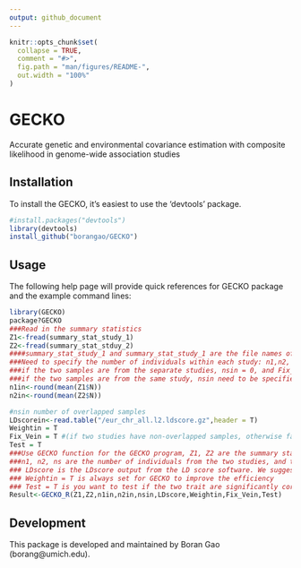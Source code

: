 ```yaml
---
output: github_document
---
```


<!-- README.md is generated from README.Rmd. Please edit that file -->

```r
knitr::opts_chunk$set(
  collapse = TRUE,
  comment = "#>",
  fig.path = "man/figures/README-",
  out.width = "100%"
)
```
# GECKO

Accurate genetic and environmental covariance estimation with composite likelihood in genome-wide association studies

## Installation
To install the GECKO, it's easiest to use the 'devtools' package.

``` r
#install.packages("devtools")
library(devtools)
install_github("borangao/GECKO")
```

## Usage

The following help page will provide quick references for GECKO package and the example command lines:
```r 
library(GECKO)
package?GECKO
###Read in the summary statistics
Z1<-fread(summary_stat_study_1)
Z2<-fread(summary_stat_stduy_2)
####summary_stat_study_1 and summary_stat_study_1 are the file names of the summary statistics with column name chr, bp, SNP, A1, A2, N, Z, P representing chromosome, base pair position, SNP iD, major allele, minor allele, number of individuals in the study, Z score, P value
###Need to specify the number of individuals within each study: n1,n2, and number of the overlapping individuals in the two studies:ns
###if the two samples are from the separate studies, nsin = 0, and Fix_Vein = 1
###if the two samples are from the same study, nsin need to be specified
n1in<-round(mean(Z1$N))
n2in<-round(mean(Z2$N))

#nsin number of overlapped samples
LDscorein<-read.table("/eur_chr_all.l2.ldscore.gz",header = T)
Weightin = T
Fix_Vein = T #(if two studies have non-overlapped samples, otherwise false)
Test = T
###Use GECKO function for the GECKO program, Z1, Z2 are the summary statistic files 
###n1, n2, ns are the number of individuals from the two studies, and the number of overlapped individuals
### LDscore is the LDscore output from the LD score software. We suggest to use 1000 genome reference panel for the LD score calculation
### Weightin = T is always set for GECKO to improve the efficiency
### Test = T is you want to test if the two trait are significantly correlated, otherwise you could specify it to be false
Result<-GECKO_R(Z1,Z2,n1in,n2in,nsin,LDscore,Weightin,Fix_Vein,Test)

```

## Development

This package is developed and maintained by Boran Gao (borang@umich.edu).




